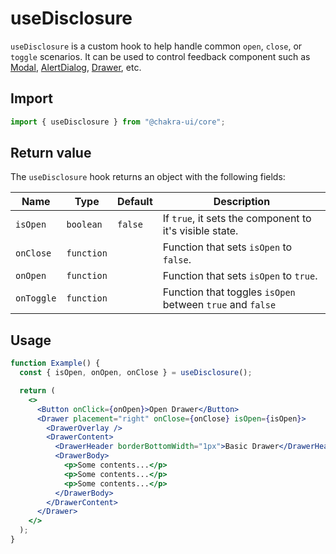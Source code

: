 # useDisclosure

`useDisclosure` is a custom hook to help handle common `open`, `close`, or
`toggle` scenarios. It can be used to control feedback component such as
[Modal](/modal), [AlertDialog](/alertdialog), [Drawer](/drawer), etc.

## Import

```js
import { useDisclosure } from "@chakra-ui/core";
```

## Return value

The `useDisclosure` hook returns an object with the following fields:

| Name       | Type       | Default | Description                                               |
| ---------- | ---------- | ------- | --------------------------------------------------------- |
| `isOpen`   | `boolean`  | `false` | If `true`, it sets the component to it's visible state.   |
| `onClose`  | `function` |         | Function that sets `isOpen` to `false`.                   |
| `onOpen`   | `function` |         | Function that sets `isOpen` to `true`.                    |
| `onToggle` | `function` |         | Function that toggles `isOpen` between `true` and `false` |

## Usage

```jsx
function Example() {
  const { isOpen, onOpen, onClose } = useDisclosure();

  return (
    <>
      <Button onClick={onOpen}>Open Drawer</Button>
      <Drawer placement="right" onClose={onClose} isOpen={isOpen}>
        <DrawerOverlay />
        <DrawerContent>
          <DrawerHeader borderBottomWidth="1px">Basic Drawer</DrawerHeader>
          <DrawerBody>
            <p>Some contents...</p>
            <p>Some contents...</p>
            <p>Some contents...</p>
          </DrawerBody>
        </DrawerContent>
      </Drawer>
    </>
  );
}
```
